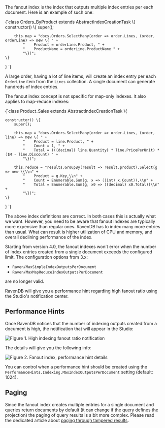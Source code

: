 
The fanout index is the index that outputs multiple index entries per each document. Here is an example of such one:

<TabItem value="fanout_index_def_1" label="fanout_index_def_1">
<CodeBlock language="js">
{`class Orders_ByProduct extends AbstractIndexCreationTask \{
    constructor() \{
        super();

        this.map = "docs.Orders.SelectMany(order => order.Lines, (order, orderLine) => new \{ " +
            "    Product = orderLine.Product, " +
            "    ProductName = orderLine.ProductName " +
            "\})";
    \}
\}
`}
</CodeBlock>
</TabItem>

A large order, having a lot of line items, will create an index entry per each `OrderLine` item from the `Lines` collection. A single document can generate hundreds of index entries.

The fanout index concept is not specific for map-only indexes. It also applies to map-reduce indexes:

<TabItem value="fanout_index_def_2" label="fanout_index_def_2">
<CodeBlock language="js">
{`class Product_Sales extends AbstractIndexCreationTask \{

    constructor() \{
        super();

        this.map = "docs.Orders.SelectMany(order => order.Lines, (order, line) => new \{ " +
            "    Product = line.Product, " +
            "    Count = 1, " +
            "    Total = (((decimal) line.Quantity) * line.PricePerUnit) * (1M - line.Discount) " +
            "\})";

        this.reduce = "results.GroupBy(result => result.product).Select(g => new \{\\n" +
            "    Product = g.Key,\\n" +
            "    Count = Enumerable.Sum(g, x => ((int) x.Count)),\\n" +
            "    Total = Enumerable.Sum(g, x0 => ((decimal) x0.Total))\\n" +
            "\})";
    \}
\}
`}
</CodeBlock>
</TabItem>

The above index definitions are correct. In both cases this is actually what we want. However, you need to be aware that fanout indexes are typically more expensive than regular ones.
RavenDB has to index many more entries than usual. What can result is higher utilization of CPU and memory, and overall declining performance of the index.

<Admonition type="note" title="Note" id="note" href="#note">
Starting from version 4.0, the fanout indexes won't error when the number of index entries created from a single document exceeds the configured limit. The configuration options from 3.x:

- `Raven/MaxSimpleIndexOutputsPerDocument` 
- `Raven/MaxMapReduceIndexOutputsPerDocument` 

are no longer valid.

RavenDB will give you a performance hint regarding high fanout ratio using the Studio's notification center.
</Admonition>


## Performance Hints

Once RavenDB notices that the number of indexing outputs created from a document is high, the notification that will appear in the Studio:

![Figure 1. High indexing fanout ratio notification](./assets/fanout-index-performance-hint-1.png)

The details will give you the following info:

![Figure 2. Fanout index, performance hint details](./assets/fanout-index-performance-hint-2.png)

You can control when a performance hint should be created using the `PerformanceHints.Indexing.MaxIndexOutputsPerDocument` setting (default: 1024).

## Paging 

Since the fanout index creates multiple entries for a single document and queries return documents by default (it can change if the query defines the projection) the paging of query results
is a bit more complex. Please read the dedicated article about [paging through tampered results](../indexes/querying/paging.mdx#paging-through-tampered-results).


